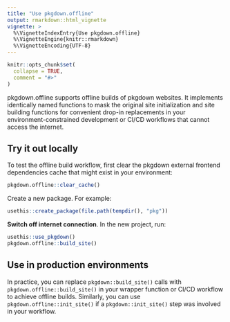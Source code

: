 ```yaml
---
title: "Use pkgdown.offline"
output: rmarkdown::html_vignette
vignette: >
  %\VignetteIndexEntry{Use pkgdown.offline}
  %\VignetteEngine{knitr::rmarkdown}
  %\VignetteEncoding{UTF-8}
---
```


```r
knitr::opts_chunk$set(
  collapse = TRUE,
  comment = "#>"
)
```

pkgdown.offline supports offline builds of pkgdown websites.
It implements identically named functions to mask the original site
initialization and site building functions for convenient drop-in replacements
in your environment-constrained development or CI/CD workflows that
cannot access the internet.

## Try it out locally

To test the offline build workflow, first clear the pkgdown external
frontend dependencies cache that might exist in your environment:

```r
pkgdown.offline::clear_cache()
```

Create a new package. For example:

```r
usethis::create_package(file.path(tempdir(), "pkg"))
```

**Switch off internet connection**. In the new project, run:

```r
usethis::use_pkgdown()
pkgdown.offline::build_site()
```

## Use in production environments

In practice, you can replace `pkgdown::build_site()` calls with
`pkgdown.offline::build_site()` in your wrapper function or CI/CD workflow
to achieve offline builds. Similarly, you can use `pkgdown.offline::init_site()`
if a `pkgdown::init_site()` step was involved in your workflow.
